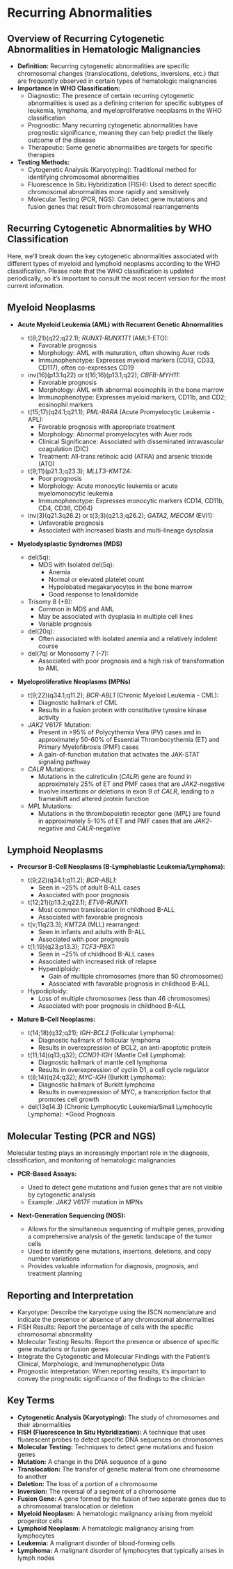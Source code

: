 # Recurring Abnormalities {-}

## **Overview of Recurring Cytogenetic Abnormalities in Hematologic Malignancies** {-}

*   **Definition:** Recurring cytogenetic abnormalities are specific chromosomal changes (translocations, deletions, inversions, etc.) that are frequently observed in certain types of hematologic malignancies
*   **Importance in WHO Classification:**
    *   Diagnostic: The presence of certain recurring cytogenetic abnormalities is used as a defining criterion for specific subtypes of leukemia, lymphoma, and myeloproliferative neoplasms in the WHO classification
    *   Prognostic: Many recurring cytogenetic abnormalities have prognostic significance, meaning they can help predict the likely outcome of the disease
    *   Therapeutic: Some genetic abnormalities are targets for specific therapies
*   **Testing Methods:**
    *   Cytogenetic Analysis (Karyotyping): Traditional method for identifying chromosomal abnormalities
    *   Fluorescence In Situ Hybridization (FISH): Used to detect specific chromosomal abnormalities more rapidly and sensitively
    *   Molecular Testing (PCR, NGS): Can detect gene mutations and fusion genes that result from chromosomal rearrangements

## **Recurring Cytogenetic Abnormalities by WHO Classification** {-}

Here, we'll break down the key cytogenetic abnormalities associated with different types of myeloid and lymphoid neoplasms according to the WHO classification. Please note that the WHO classification is updated periodically, so it's important to consult the most recent version for the most current information.

## **Myeloid Neoplasms** {-}

*   **Acute Myeloid Leukemia (AML) with Recurrent Genetic Abnormalities**
    *   t(8;21)(q22;q22.1); *RUNX1-RUNX1T1* (AML1-ETO):
        *   Favorable prognosis
        *   Morphology: AML with maturation, often showing Auer rods
        *   Immunophenotype: Expresses myeloid markers (CD13, CD33, CD117), often co-expresses CD19
    *   inv(16)(p13.1q22) or t(16;16)(p13.1;q22); *CBFB-MYH11:*
        *   Favorable prognosis
        *   Morphology: AML with abnormal eosinophils in the bone marrow
        *   Immunophenotype: Expresses myeloid markers, CD11b, and CD2; eosinophil markers
    *   t(15;17)(q24.1;q21.1); *PML-RARA* (Acute Promyelocytic Leukemia - APL):
        *   Favorable prognosis with appropriate treatment
        *   Morphology: Abnormal promyelocytes with Auer rods
        *   Clinical Significance: Associated with disseminated intravascular coagulation (DIC)
        *   Treatment: All-trans retinoic acid (ATRA) and arsenic trioxide (ATO)
    *   t(9;11)(p21.3;q23.3); *MLLT3-KMT2A:*
        *   Poor prognosis
        *   Morphology: Acute monocytic leukemia or acute myelomonocytic leukemia
        *   Immunophenotype: Expresses monocytic markers (CD14, CD11b, CD4, CD36, CD64)
    *   inv(3)(q21.3q26.2) or t(3;3)(q21.3;q26.2); *GATA2, MECOM* (EVI1):
        *   Unfavorable prognosis
        *   Associated with increased blasts and multi-lineage dysplasia

*   **Myelodysplastic Syndromes (MDS)**

    *   del(5q):
        *   MDS with Isolated del(5q):
            *   Anemia
            *   Normal or elevated platelet count
            *   Hypolobated megakaryocytes in the bone marrow
            *   Good response to lenalidomide
    *   Trisomy 8 (+8):
        *   Common in MDS and AML
        *   May be associated with dysplasia in multiple cell lines
        *   Variable prognosis
    *   del(20q):
        *   Often associated with isolated anemia and a relatively indolent course
    *   del(7q) or Monosomy 7 (-7):
        *   Associated with poor prognosis and a high risk of transformation to AML

*   **Myeloproliferative Neoplasms (MPNs)**

    *   t(9;22)(q34.1;q11.2); *BCR-ABL1* (Chronic Myeloid Leukemia - CML):
        *   Diagnostic hallmark of CML
        *   Results in a fusion protein with constitutive tyrosine kinase activity
    *   *JAK2* V617F Mutation:
        *   Present in >95% of Polycythemia Vera (PV) cases and in approximately 50-60% of Essential Thrombocythemia (ET) and Primary Myelofibrosis (PMF) cases
        *   A gain-of-function mutation that activates the JAK-STAT signaling pathway
    *   *CALR* Mutations:
        *   Mutations in the calreticulin (*CALR*) gene are found in approximately 25% of ET and PMF cases that are *JAK2*-negative
        *   Involve insertions or deletions in exon 9 of *CALR*, leading to a frameshift and altered protein function
    *   *MPL* Mutations:
        *   Mutations in the thrombopoietin receptor gene (*MPL*) are found in approximately 5-10% of ET and PMF cases that are *JAK2*-negative and *CALR*-negative

## **Lymphoid Neoplasms** {-}

*   **Precursor B-Cell Neoplasms (B-Lymphoblastic Leukemia/Lymphoma):**

    *   t(9;22)(q34.1;q11.2); *BCR-ABL1*:
        *   Seen in ~25% of adult B-ALL cases
        *   Associated with poor prognosis
    *   t(12;21)(p13.2;q22.1); *ETV6-RUNX1*:
        *   Most common translocation in childhood B-ALL
        *   Associated with favorable prognosis
    *   t(v;11q23.3); *KMT2A* (MLL) rearranged:
        *   Seen in infants and adults with B-ALL
        *   Associated with poor prognosis
    *   t(1;19)(q23;p13.3); *TCF3-PBX1:*
        *   Seen in ~25% of childhood B-ALL cases
        *   Associated with increased risk of relapse
        *   Hyperdiploidy:
            *   Gain of multiple chromosomes (more than 50 chromosomes)
            *   Associated with favorable prognosis in childhood B-ALL
     *   Hypodiploidy:
            *   Loss of multiple chromosomes (less than 46 chromosomes)
            *   Associated with poor prognosis in childhood B-ALL

*   **Mature B-Cell Neoplasms:**

    *   t(14;18)(q32;q21); *IGH-BCL2* (Follicular Lymphoma):
        *   Diagnostic hallmark of follicular lymphoma
        *   Results in overexpression of BCL2, an anti-apoptotic protein
    *   t(11;14)(q13;q32); *CCND1-IGH* (Mantle Cell Lymphoma):
        *   Diagnostic hallmark of mantle cell lymphoma
        *   Results in overexpression of cyclin D1, a cell cycle regulator
    *   t(8;14)(q24;q32); *MYC-IGH* (Burkitt Lymphoma):
        *   Diagnostic hallmark of Burkitt lymphoma
        *   Results in overexpression of MYC, a transcription factor that promotes cell growth
    *   del(13q14.3) (Chronic Lymphocytic Leukemia/Small Lymphocytic Lymphoma):
         *Good Prognosis

## **Molecular Testing (PCR and NGS)** {-}

Molecular testing plays an increasingly important role in the diagnosis, classification, and monitoring of hematologic malignancies

*   **PCR-Based Assays:**

    *   Used to detect gene mutations and fusion genes that are not visible by cytogenetic analysis
    *   Example: *JAK2* V617F mutation in MPNs

*   **Next-Generation Sequencing (NGS):**

    *   Allows for the simultaneous sequencing of multiple genes, providing a comprehensive analysis of the genetic landscape of the tumor cells
    *   Used to identify gene mutations, insertions, deletions, and copy number variations
    *   Provides valuable information for diagnosis, prognosis, and treatment planning

## **Reporting and Interpretation** {-}

*   Karyotype: Describe the karyotype using the ISCN nomenclature and indicate the presence or absence of any chromosomal abnormalities
*   FISH Results: Report the percentage of cells with the specific chromosomal abnormality
*   Molecular Testing Results: Report the presence or absence of specific gene mutations or fusion genes
*   Integrate the Cytogenetic and Molecular Findings with the Patient's Clinical, Morphologic, and Immunophenotypic Data
*   Prognostic Interpretation: When reporting results, it's important to convey the prognostic significance of the findings to the clinician

## **Key Terms** {-}

*   **Cytogenetic Analysis (Karyotyping):** The study of chromosomes and their abnormalities
*   **FISH (Fluorescence In Situ Hybridization):** A technique that uses fluorescent probes to detect specific DNA sequences on chromosomes
*   **Molecular Testing:** Techniques to detect gene mutations and fusion genes
*   **Mutation:** A change in the DNA sequence of a gene
*   **Translocation:** The transfer of genetic material from one chromosome to another
*   **Deletion:** The loss of a portion of a chromosome
*   **Inversion:** The reversal of a segment of a chromosome
*   **Fusion Gene:** A gene formed by the fusion of two separate genes due to a chromosomal translocation or deletion
*   **Myeloid Neoplasm:** A hematologic malignancy arising from myeloid progenitor cells
*   **Lymphoid Neoplasm:** A hematologic malignancy arising from lymphocytes
*   **Leukemia:** A malignant disorder of blood-forming cells
*   **Lymphoma:** A malignant disorder of lymphocytes that typically arises in lymph nodes
